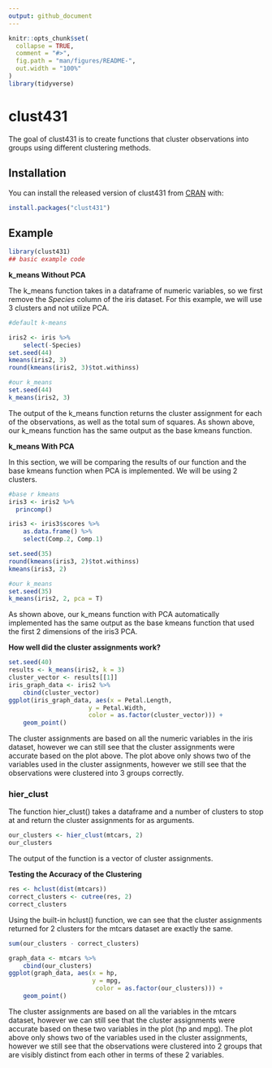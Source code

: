 ```yaml
---
output: github_document
---
```


<!-- README.md is generated from README.Rmd. Please edit that file -->

```r
knitr::opts_chunk$set(
  collapse = TRUE,
  comment = "#>",
  fig.path = "man/figures/README-",
  out.width = "100%"
)
library(tidyverse)
```

# clust431

<!-- badges: start -->
<!-- badges: end -->

The goal of clust431 is to create functions that cluster observations into groups using different clustering methods.

## Installation

You can install the released version of clust431 from [CRAN](https://CRAN.R-project.org) with:

``` r
install.packages("clust431")
```

## Example

```r
library(clust431)
## basic example code
```

__k_means Without PCA__

The k_means function takes in a dataframe of numeric variables, so we first remove the _Species_ column of the iris dataset. For this example, we will use 3 clusters and not utilize PCA.

```r
#default k-means

iris2 <- iris %>% 
    select(-Species)
set.seed(44)
kmeans(iris2, 3)
round(kmeans(iris2, 3)$tot.withinss)

```
```r
#our k_means
set.seed(44)
k_means(iris2, 3)
```
The output of the k_means function returns the cluster assignment for each of the observations, as well as the total sum of squares. As shown above, our k_means function has the same output as the base kmeans function.

__k_means With PCA__

In this section, we will be comparing the results of our function and the base kmeans function when PCA is implemented. We will be using 2 clusters. 

```r
#base r kmeans
iris3 <- iris2 %>%
  princomp()

iris3 <- iris3$scores %>%
    as.data.frame() %>%
    select(Comp.2, Comp.1)

set.seed(35)
round(kmeans(iris3, 2)$tot.withinss)
kmeans(iris3, 2)

```
```r
#our k_means
set.seed(35)
k_means(iris2, 2, pca = T)
```

As shown above, our k_means function with PCA automatically implemented has the same output as the base kmeans function that used the first 2 dimensions of the iris3 PCA.

__How well did the cluster assignments work?__

```r
set.seed(40)
results <- k_means(iris2, k = 3)
cluster_vector <- results[[1]]
iris_graph_data <- iris2 %>% 
    cbind(cluster_vector)
ggplot(iris_graph_data, aes(x = Petal.Length, 
                      y = Petal.Width, 
                      color = as.factor(cluster_vector))) +
    geom_point()
```

The cluster assignments are based on all the numeric variables in the iris dataset, however we can still see that the cluster assignments were accurate based on the plot above. The plot above only shows two of the variables used in the cluster assignments, however we still see that the observations were clustered into 3 groups correctly. 

### hier_clust

The function hier_clust() takes a dataframe and a number of clusters to stop at and return the cluster assignments for as arguments.

```r
our_clusters <- hier_clust(mtcars, 2)
our_clusters
```
The output of the function is a vector of cluster assignments.

__Testing the Accuracy of the Clustering__

```r
res <- hclust(dist(mtcars))
correct_clusters <- cutree(res, 2)
correct_clusters
```
Using the built-in hclust() function, we can see that the cluster assignments returned for 2 clusters for the mtcars dataset are exactly the same.

```r
sum(our_clusters - correct_clusters)
```
```r
graph_data <- mtcars %>% 
    cbind(our_clusters)
ggplot(graph_data, aes(x = hp, 
                       y = mpg, 
                        color = as.factor(our_clusters))) +
    geom_point()
```

The cluster assignments are based on all the variables in the mtcars dataset, however we can still see that the cluster assignments were accurate based on these two variables in the plot (hp and mpg). The plot above only shows two of the variables used in the cluster assignments, however we still see that the observations were clustered into 2 groups that are visibly distinct from each other in terms of these 2 variables.
